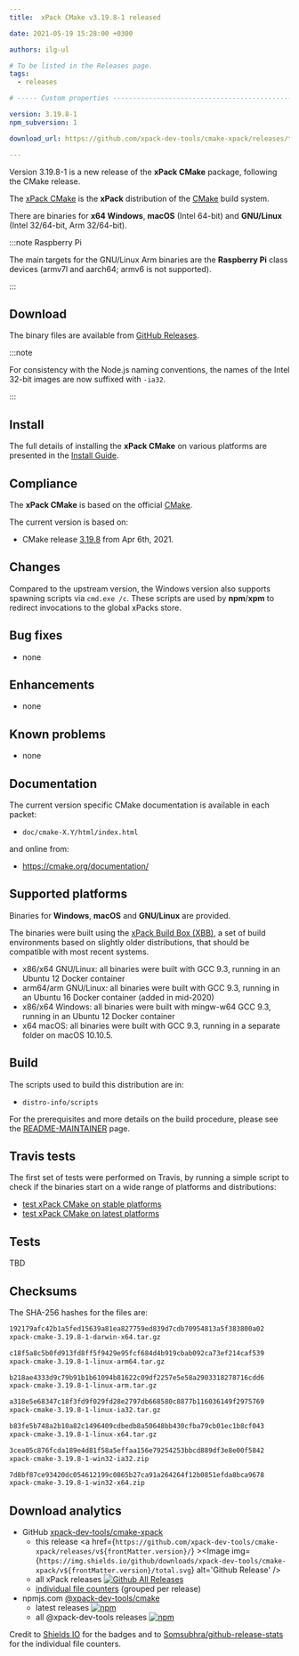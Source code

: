 ```yaml
---
title:  xPack CMake v3.19.8-1 released

date: 2021-05-19 15:28:00 +0300

authors: ilg-ul

# To be listed in the Releases page.
tags:
  - releases

# ----- Custom properties -----------------------------------------------------

version: 3.19.8-1
npm_subversion: 1

download_url: https://github.com/xpack-dev-tools/cmake-xpack/releases/tag/v3.19.8-1/

---
```


Version 3.19.8-1 is a new release of the **xPack CMake** package, following the CMake release.

<!-- truncate -->


The [xPack CMake](https://xpack-dev-tools.github.io/cmake-xpack)
is the **xPack** distribution of the
[CMake](https://cmake.org) build system.

There are binaries for **x64 Windows**,
**macOS** (Intel 64-bit) and **GNU/Linux** (Intel 32/64-bit, Arm 32/64-bit).

:::note Raspberry Pi

The main targets for the GNU/Linux Arm
binaries are the **Raspberry Pi** class devices (armv7l and aarch64;
armv6 is not supported).

:::

## Download

The binary files are available from <a href={frontMatter.download_url}>GitHub Releases</a>.

:::note

For consistency with the Node.js naming conventions, the names of the Intel 32-bit images are now suffixed with `-ia32`.

:::

## Install

The full details of installing the **xPack CMake** on various platforms
are presented in the [Install Guide](/docs/install/).

## Compliance

The **xPack CMake** is based on the official
[CMake](https://cmake.org).

The current version is based on:

- CMake release
[3.19.8](https://github.com/Kitware/CMake/releases/tag/v3.19.8/)
from Apr 6th, 2021.

## Changes

Compared to the upstream version, the Windows version also supports
spawning scripts via `cmd.exe /c`. These scripts are used by **npm**/**xpm**
to redirect invocations to the global xPacks store.

## Bug fixes

- none

## Enhancements

- none

## Known problems

- none

## Documentation

The current version specific CMake documentation is available in each packet:

- `doc/cmake-X.Y/html/index.html`

and online from:

- https://cmake.org/documentation/

## Supported platforms

Binaries for **Windows**, **macOS** and **GNU/Linux** are provided.

The binaries were built using the
[xPack Build Box (XBB)](https://github.com/xpack/xpack-build-box), a set
of build environments based on slightly older distributions, that should be
compatible with most recent systems.

- x86/x64 GNU/Linux: all binaries were built with GCC 9.3, running in an
  Ubuntu 12 Docker container
- arm64/arm GNU/Linux: all binaries were built with GCC 9.3, running in an
  Ubuntu 16 Docker container (added in mid-2020)
- x86/x64 Windows: all binaries were built with mingw-w64 GCC 9.3, running in an
  Ubuntu 12 Docker container
- x64 macOS: all binaries were built with GCC 9.3, running in a separate
  folder on macOS 10.10.5.

## Build

The scripts used to build this distribution are in:

- `distro-info/scripts`

For the prerequisites and more details on the build procedure, please see the
[README-MAINTAINER](https://github.com/xpack-dev-tools/cmake-xpack/blob/xpack/README-MAINTAINER.md) page.

## Travis tests

The first set of tests were performed on Travis, by running
a simple script to check if the binaries start on a wide range of
platforms and distributions:

- [test xPack CMake on stable platforms](https://travis-ci.com/github/xpack-dev-tools/cmake-xpack/builds/226305413)
- [test xPack CMake on latest platforms](https://travis-ci.com/github/xpack-dev-tools/cmake-xpack/builds/226305446)

## Tests

TBD

## Checksums

The SHA-256 hashes for the files are:

```txt
192179afc42b1a5fed15639a81ea827759ed839d7cdb70954813a5f383800a02
xpack-cmake-3.19.8-1-darwin-x64.tar.gz

c18f5a8c5b0fd913fd8ff5f9429e95fcf684d4b919cbab092ca73ef214caf539
xpack-cmake-3.19.8-1-linux-arm64.tar.gz

b218ae4333d9c79b91b1b61094b81622c09df2257e5e58a2903318278716cdd6
xpack-cmake-3.19.8-1-linux-arm.tar.gz

a318e5e68347c18f3fd9f029fd28e2797db668580c8877b116036149f2975769
xpack-cmake-3.19.8-1-linux-ia32.tar.gz

b83fe5b748a2b10a82c1496409cdbedb8a50648bb430cfba79cb01ec1b8cf043
xpack-cmake-3.19.8-1-linux-x64.tar.gz

3cea05c876fcda189e4d81f58a5effaa156e79254253bbcd889df3e8e00f5842
xpack-cmake-3.19.8-1-win32-ia32.zip

7d8bf87ce93420dc054612199c0865b27ca91a264264f12b0851efda8bca9678
xpack-cmake-3.19.8-1-win32-x64.zip
```

## Download analytics

- GitHub [xpack-dev-tools/cmake-xpack](https://github.com/xpack-dev-tools/cmake-xpack/)
  - this release <a href={`https://github.com/xpack-dev-tools/cmake-xpack/releases/v${frontMatter.version}/`} ><Image img={`https://img.shields.io/github/downloads/xpack-dev-tools/cmake-xpack/v${frontMatter.version}/total.svg`} alt='Github Release' /></a>
  - all xPack releases [![Github All Releases](https://img.shields.io/github/downloads/xpack-dev-tools/cmake-xpack/total.svg)](https://github.com/xpack-dev-tools/cmake-xpack/releases/)
  - [individual file counters](https://somsubhra.github.io/github-release-stats/?username=xpack-dev-tools&repository=cmake-xpack) (grouped per release)
- npmjs.com [@xpack-dev-tools/cmake](https://www.npmjs.com/package/@xpack-dev-tools/cmake)
  - latest releases [![npm](https://img.shields.io/npm/dw/@xpack-dev-tools/cmake.svg)](https://www.npmjs.com/package/@xpack-dev-tools/cmake/)
  - all @xpack-dev-tools releases [![npm](https://img.shields.io/npm/dt/@xpack-dev-tools/cmake.svg)](https://www.npmjs.com/package/@xpack-dev-tools/cmake/)

Credit to [Shields IO](https://shields.io) for the badges and to
[Somsubhra/github-release-stats](https://github.com/Somsubhra/github-release-stats)
for the individual file counters.

